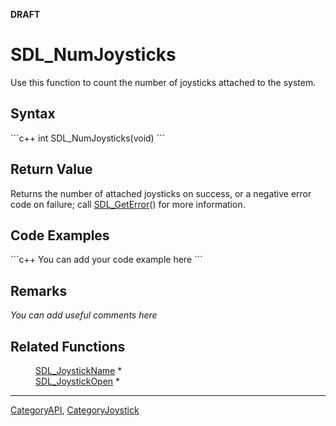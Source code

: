 <!-- pragma section-numbers off -->
<!-- pragma disable-camelcase -->
'''DRAFT'''

= SDL_NumJoysticks =
Use this function to count the number of joysticks attached to the system.


== Syntax ==
```c++
int SDL_NumJoysticks(void)
```

== Return Value ==
Returns the number of attached joysticks on success, or a negative error code on failure; call [[SDL_GetError]]() for more information.

== Code Examples ==
```c++
You can add your code example here
```

== Remarks ==
''You can add useful comments here''

== Related Functions ==
:[[SDL_JoystickName]] *
:[[SDL_JoystickOpen]] *

----
[[CategoryAPI]], [[CategoryJoystick]]

